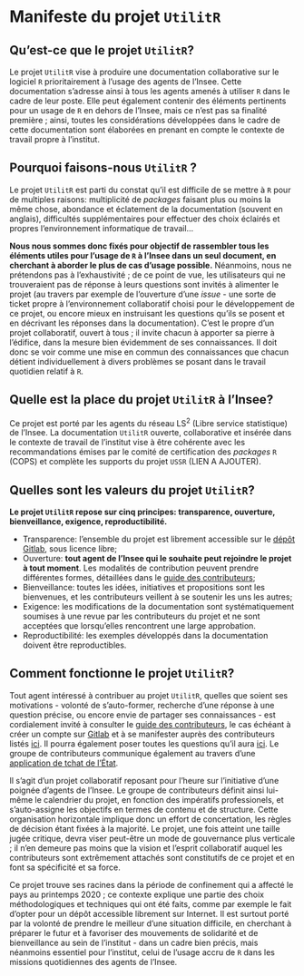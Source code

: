 # Manifeste du projet `UtilitR`

## Qu'est-ce que le projet `UtilitR`?

Le projet `UtilitR` vise à produire une documentation collaborative sur le logiciel `R` prioritairement à l'usage des agents de l'Insee. Cette documentation s'adresse ainsi à tous les agents amenés à utiliser `R` dans le cadre de leur poste. Elle peut également contenir des éléments pertinents pour un usage de `R` en dehors de l'Insee, mais ce n'est pas sa finalité première ; ainsi, toutes les considérations développées dans le cadre de cette documentation sont élaborées en prenant en compte le contexte de travail propre à l'institut.

## Pourquoi faisons-nous `UtilitR` ?

Le projet `UtilitR` est parti du constat qu'il est difficile de se mettre à `R` pour de multiples raisons: multiplicité de _packages_ faisant plus ou moins la même chose, abondance et éclatement de la documentation (souvent en anglais), difficultés supplémentaires pour effectuer des choix éclairés et propres l'environnement informatique de travail...

**Nous nous sommes donc fixés pour objectif de rassembler tous les éléments utiles pour l'usage de `R` à l'Insee dans un seul document, en cherchant à aborder le plus de cas d'usage possible.** Néanmoins, nous ne prétendons pas à l'exhaustivité ; de ce point de vue, les utilisateurs qui ne trouveraient pas de réponse à leurs questions sont invités à alimenter le projet (au travers par exemple de l'ouverture d'une _issue_ - une sorte de ticket propre à l'environnement collaboratif choisi pour le développement de ce projet, ou encore mieux en instruisant les questions qu'ils se posent et en décrivant les réponses dans la documentation). C'est le propre d'un projet collaboratif, ouvert à tous ; il invite chacun à apporter sa pierre à l'édifice, dans la mesure bien évidemment de ses connaissances. Il doit donc se voir comme une mise en commun des connaissances que chacun détient individuellement à divers problèmes se posant dans le travail quotidien relatif à `R`.

## Quelle est la place du projet `UtilitR` à l'Insee?

Ce projet est porté par les agents du réseau LS<sup>2</sup> (Libre service statistique) de l'Insee. La documentation `UtilitR` ouverte, collaborative et insérée dans le contexte de travail de l'institut vise à être cohérente avec les recommandations émises par le comité de certification des _packages_ `R` (COPS) et complète les supports du projet `USSR` (LIEN A AJOUTER).

## Quelles sont les valeurs du projet `UtilitR`?

**Le projet `UtilitR` repose sur cinq principes: transparence, ouverture, bienveillance, exigence, reproductibilité.**

- Transparence: l'ensemble du projet est librement accessible sur le [dépôt Gitlab](https://gitlab.com/linogaliana/documentationR), sous licence libre;
- Ouverture: **tout agent de l'Insee qui le souhaite peut rejoindre le projet à tout moment**. Les modalités de contribution peuvent prendre différentes formes, détaillées dans le [guide des contributeurs](CONTRIBUTING.md);
- Bienveillance: toutes les idées, initiatives et propositions sont les bienvenues, et les contributeurs veillent à se soutenir les uns les autres;
- Exigence: les modifications de la documentation sont systématiquement soumises à une revue par les contributeurs du projet et ne sont acceptées que lorsqu'elles rencontrent une large approbation.
- Reproductibilité: les exemples développés dans la documentation doivent être reproductibles. 

## Comment fonctionne le projet `UtilitR`?

Tout agent intéressé à contribuer au projet `UtilitR`, quelles que soient ses motivations - volonté de s'auto-former, recherche d'une réponse à une question précise, ou encore envie de partager ses connaissances - est cordialement invité à consulter le [guide des contributeurs](CONTRIBUTING.md), le cas échéant à créer un compte sur [Gitlab](https://gitlab.com) et à se manifester auprès des contributeurs listés [ici](https://gitlab.com/linogaliana/documentationR/-/project_members). Il pourra également poser toutes les questions qu'il aura [ici](https://gitlab.com/linogaliana/documentationR/-/issues). Le groupe de contributeurs communique également au travers d'une [application de tchat de l'État](www.tchap.gouv.fr).

Il s'agit d'un projet collaboratif reposant pour l'heure sur l'initiative d'une poignée d'agents de l'Insee. Le groupe de contributeurs définit ainsi lui-même le calendrier du projet, en fonction des impératifs professionels, et s'auto-assigne les objectifs en termes de contenu et de structure. Cette organisation horizontale implique donc un effort de concertation, les règles de décision étant fixées à la majorité. Le projet, une fois atteint une taille jugée critique, devra viser peut-être un mode de gouvernance plus verticale ; il n'en demeure pas moins que la vision et l'esprit collaboratif auquel les contributeurs sont extrêmement attachés sont constitutifs de ce projet et en font sa spécificité et sa force.

Ce projet trouve ses racines dans la période de confinement qui a affecté le pays au printemps 2020 ; ce contexte explique une partie des choix méthodologiques et techniques qui ont été faits, comme par exemple le fait d'opter pour un dépôt accessible librement sur Internet. Il est surtout porté par la volonté de prendre le meilleur d'une situation difficile, en cherchant à préparer le futur et à favoriser des mouvements de solidarité et de bienveillance au sein de l'institut - dans un cadre bien précis, mais néanmoins essentiel pour l'institut, celui de l'usage accru de `R` dans les missions quotidiennes des agents de l'Insee.
